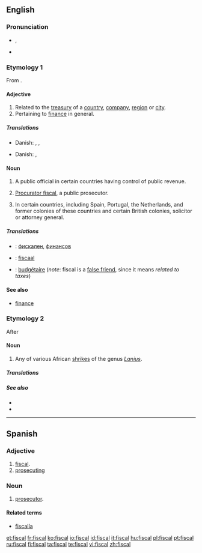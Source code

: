 ==English==

===Pronunciation===
* {{IPA|/ˈfɪskəl/}}, {{SAMPA|/"fIsk@l/}}
* {{rhymes|ɪskəl}}

===Etymology 1===
From {{etyl|la}} {{term|fiscus||treasury|lang=la}}.

====Adjective====
{{en-adj}}

# Related to the [[treasury]] of a [[country]], [[company]], [[region]] or [[city]].
# Pertaining to [[finance]] in general.

=====Translations=====
{{trans-top|related to the treasury}}
* Danish: {{t-|da|fiskal}}, {{t|da|skattemæssig}}, {{t|da|skatte-}}
{{trans-mid}}
{{trans-bottom}}

{{trans-top|pertaining to finance in general}}
* Danish: {{t|da|financiel}}, {{t|da|finans-}}
{{trans-mid}}
{{trans-bottom}}

====Noun====
{{en-noun}}
{{rft}}
# A public official in certain countries having control of public revenue.
# {{UK|Scottish law}} [[procurator fiscal|Procurator fiscal]], a public prosecutor.
# {{legal}} In certain countries, including Spain, Portugal, the Netherlands, and former colonies of these countries and certain British colonies, solicitor or attorney general.

=====Translations=====
{{trans-top|public official}}
{{trans-mid}}
{{trans-bottom}}
{{checktrans-top}}
* {{ttbc|Bulgarian}}: [[фискален]], [[финансов]]
{{trans-mid}}
* {{ttbc|Dutch}}: [[fiscaal]]
* {{ttbc|French}}: [[budgétaire]] (''note'': fiscal is a [[false friend]], since it means ''related to taxes'')
{{trans-bottom}}

====See also====
* [[finance]]

===Etymology 2===
After {{etyl|af}} {{term|fiskaal||public official, hangman|lang=af}}

====Noun====
{{en-noun}}

# Any of various African [[shrike]]s of the genus ''[[Lanius]]''.

=====Translations=====
{{trans-top|any of various African shrikes}}
{{trans-mid}}
{{trans-bottom}}

=====See also=====
* {{pedialite|Lanius}}
* {{specieslite|Lanius}}

----

==Spanish==

===Adjective===
{{es-adj|pl=fiscales}}

# [[#English|fiscal]].
# [[prosecuting]]

===Noun===
{{es-noun-mf}}

# [[prosecutor]].

====Related terms====
* [[fiscalía]]

[[et:fiscal]]
[[fr:fiscal]]
[[ko:fiscal]]
[[io:fiscal]]
[[id:fiscal]]
[[it:fiscal]]
[[hu:fiscal]]
[[pl:fiscal]]
[[pt:fiscal]]
[[ru:fiscal]]
[[fi:fiscal]]
[[ta:fiscal]]
[[te:fiscal]]
[[vi:fiscal]]
[[zh:fiscal]]